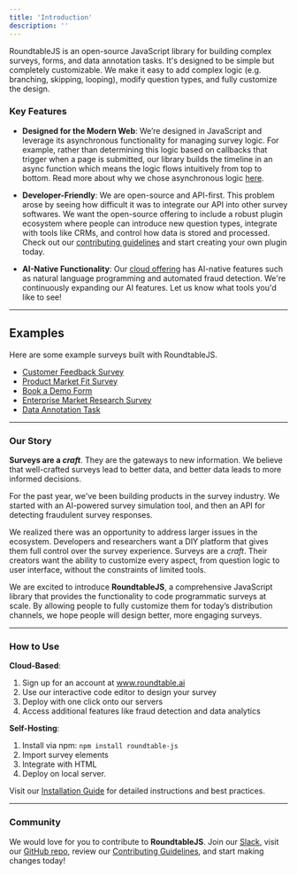 ```yaml
---
title: 'Introduction'
description: ''
---
```


RoundtableJS is an open-source JavaScript library for building complex surveys, forms, and data annotation tasks. It's designed to be simple but completely customizable. We make it easy to add complex logic (e.g. branching, skipping, looping), modify question types, and fully customize the design.

### Key Features

- **Designed for the Modern Web**: We’re designed in JavaScript and leverage its asynchronous functionality for managing survey logic. For example, rather than determining this logic based on callbacks that trigger when a page is submitted, our library builds the timeline in an async function which means the logic flows intuitively from top to bottom. Read more about why we chose asynchronous logic [here](logic).

- **Developer-Friendly**: We are open-source and API-first. This problem arose by seeing how difficult it was to integrate our API into other survey softwares. We want the open-source offering to include a robust plugin ecosystem where people can introduce new question types, integrate with tools like CRMs, and control how data is stored and processed. Check out our [contributing guidelines](contribution) and start creating your own plugin today.

- **AI-Native Functionality**: Our [cloud offering](https://www.roundtable.ai) has AI-native features such as natural language programming and automated fraud detection. We're continuously expanding our AI features. Let us know what tools you'd like to see!

---

## Examples

Here are some example surveys built with RoundtableJS.

- [Customer Feedback Survey](https://roundtable.ai/survey/bb1f6ebf6e9c99c938df3fa74e9943d5356bb2a1)
- [Product Market Fit Survey](https://roundtable.ai/survey/0752ffcf82a327b05abe4484f1e6f8e65a200355)
- [Book a Demo Form](https://roundtable.ai/survey/1f67699733d860e486f508f593edfcb4ba4f9159)
- [Enterprise Market Research Survey](https://roundtable.ai/survey/9593255a3aa7231051e75e578747eaea2fde17b3)
- [Data Annotation Task](https://roundtable.ai/survey/c09e45719a21e7a23565097b60d48532c8e384e9)

---

### Our Story

**Surveys are a _craft_**. They are the gateways to new information.  We believe that well-crafted surveys lead to better data, and better data leads to more informed decisions.

For the past year, we've been building products in the survey industry. We started with an AI-powered survey simulation tool, and then an API for detecting fraudulent survey responses.

We realized there was an opportunity to address larger issues in the ecosystem. Developers and researchers want a DIY platform that gives them full control over the survey experience. Surveys are a *craft*. Their creators want the ability to customize every aspect, from question logic to user interface, without the constraints of limited tools.

We are excited to introduce **RoundtableJS**, a comprehensive JavaScript library that provides the functionality to code programmatic surveys at scale. By allowing people to fully customize them for today’s distribution channels, we hope people will design better, more engaging surveys.


---

### How to Use

**Cloud-Based**: 

1. Sign up for an account at www.roundtable.ai
2. Use our interactive code editor to design your survey
3. Deploy with one click onto our servers
4. Access additional features like fraud detection and data analytics

**Self-Hosting**: 

1. Install via npm: ```npm install roundtable-js```
2. Import survey elements
3. Integrate with HTML
4. Deploy on local server.

Visit our [Installation Guide](installation) for detailed instructions and best practices.

---

### Community

We would love for you to contribute to **RoundtableJS**. Join our [Slack](https://join.slack.com/t/roundtablejs/shared_invite/zt-2m09n74yv-B~UeGbxSzGMTO3f0qXhRxQ), visit our [GitHub repo](https://github.com/roundtableAI/roundtable-js?tab=readme-ov-file), review our [Contributing Guidelines](contribution), and start making changes today!